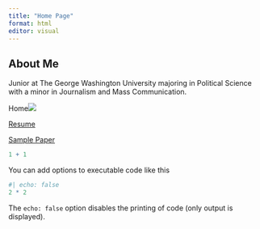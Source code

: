 ```yaml
---
title: "Home Page"
format: html
editor: visual
---
```


## About Me

Junior at The George Washington University majoring in Political Science with a minor in Journalism and Mass Communication.

Home![](Screenshot 2023-01-03 at 12.14.50 PM.png)

[Resume](https://github.com/lsaiz07/mywebsite_saiz/blob/main/Untitled%20document%20(1).pdf)

[Sample Paper](https://e2fd95b965fd4e0b905c735994f2d0d4.app.posit.cloud/p/b0770845/)

```r
1 + 1
```

You can add options to executable code like this

```r
#| echo: false
2 * 2
```

The `echo: false` option disables the printing of code (only output is displayed).
